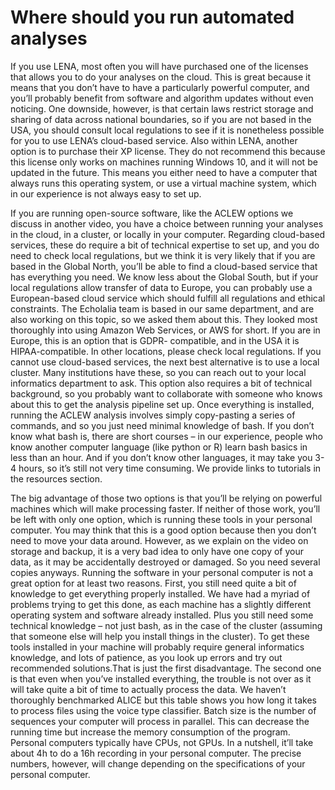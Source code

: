 # Where should you run automated analyses {#automated_analyses}

If you use LENA, most often you will have purchased one of the licenses that allows you to do your analyses on the cloud. This is great because it means that you don't have to have a particularly powerful computer, and you'll probably benefit from software and algorithm updates without even noticing. One downside, however, is that certain laws restrict storage and sharing of data across national boundaries, so if you are not based in the USA, you should consult local regulations to see if it is nonetheless possible for you to use LENA's cloud-based service.
Also within LENA, another option is to purchase their XP license. They do not recommend this because this license only works on machines running Windows 10, and it will not be updated in the future. This means you either need to have a computer that always runs this operating system, or use a virtual machine system, which in our experience is not always easy to set up.

If you are running open-source software, like the ACLEW options we discuss in another video, you have a choice between running your analyses in the cloud, in a cluster, or locally in your computer. Regarding cloud-based services, these do require a bit of technical expertise to set up, and you do need to check local regulations, but we think it is very likely that if you are based in the Global North, you'll be able to find a cloud-based service that has everything you need. We know less about the Global South, but if your local regulations allow transfer of data to Europe, you can probably use a European-based cloud service which should fulfill all regulations and ethical constraints. The Echolalia team is based in our same department, and are also working on this topic, so we asked them about this. They looked most thoroughly into using Amazon Web Services, or AWS for short. If you are in Europe, this is an option that is GDPR- compatible, and in the USA it is HIPAA-compatible. In other locations, please check local regulations.
If you cannot use cloud-based services, the next best alternative is to use a local cluster. Many institutions have these, so you can reach out to your local informatics department to ask. This option also requires a bit of technical background, so you probably want to collaborate with someone who knows about this to get the analysis pipeline set up. Once everything is installed, running the ACLEW analysis involves simply copy-pasting a series of commands, and so you just need minimal knowledge of bash. If you don't know what bash is, there are short courses -- in our experience, people who know another computer language (like python or R) learn bash basics in less than an hour. And if you don't know other languages, it may take you 3-4 hours, so it's still not very time consuming. We provide links to tutorials in the resources section.

The big advantage of those two options is that you'll be relying on powerful machines which will make processing faster. If neither of those work, you'll be left with only one option, which is running these tools in your personal computer. You may think that this is a good option because then you don't need to move your data around. However, as we explain on the video on storage and backup, it is a very bad idea to only have one copy of your data, as it may be accidentally destroyed or damaged. So you need several copies anyways. Running the software in your personal computer is not a great option for at least two reasons. First, you still need quite a bit of knowledge to get everything properly installed. We have had a myriad of problems trying to get this done, as each machine has a slightly different operating system and software already installed. Plus you still need some technical knowledge -- not just bash, as in the case of the cluster (assuming that someone else will help you install things in the cluster). To get these tools installed in your machine will probably require general informatics knowledge, and lots of patience, as you look up errors and try out recommended solutions.That is just the first disadvantage. The second one is that even when you've installed everything, the trouble is not over as it will take quite a bit of time to actually process the data. We haven't thoroughly benchmarked ALICE but this table shows you how long it takes to process files using the voice type classifier. Batch size is the number of sequences your computer will process in parallel. This can decrease the running time but increase the memory consumption of the program. Personal computers typically have CPUs, not GPUs. In a nutshell, it'll take about 4h to do a 16h recording in your personal computer. The precise numbers, however, will change depending on the specifications of your personal computer.

<!--insert table-->



